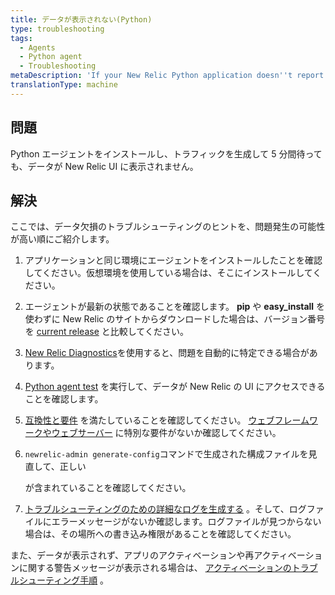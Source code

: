 ```yaml
---
title: データが表示されない(Python)
type: troubleshooting
tags:
  - Agents
  - Python agent
  - Troubleshooting
metaDescription: 'If your New Relic Python application doesn''t report data after a few minutes, try these troubleshooting steps.'
translationType: machine
---
```


## 問題

Python エージェントをインストールし、トラフィックを生成して 5 分間待っても、データが New Relic UI に表示されません。

## 解決

ここでは、データ欠損のトラブルシューティングのヒントを、問題発生の可能性が高い順にご紹介します。

1. アプリケーションと同じ環境にエージェントをインストールしたことを確認してください。仮想環境を使用している場合は、そこにインストールしてください。

2. エージェントが最新の状態であることを確認します。 **pip** や **easy_install** を使わずに New Relic のサイトからダウンロードした場合は、バージョン番号を [current release](https://download.newrelic.com/python_agent/release/) と比較してください。

3. [New Relic Diagnostics](/docs/agents/manage-apm-agents/troubleshooting/new-relic-diagnostics)を使用すると、問題を自動的に特定できる場合があります。

4. [Python agent test](/docs/python/testing-the-python-agent) を実行して、データが New Relic の UI にアクセスできることを確認します。

5. [互換性と要件](/docs/agents/python-agent/getting-started/compatibility-requirements-python-agent) を満たしていることを確認してください。 [ウェブフレームワークやウェブサーバー](/docs/agents/python-agent/hosting-mechanisms) に特別な要件がないか確認してください。

6. `newrelic-admin generate-config`コマンドで生成された構成ファイルを見直して、正しい

   <LicenseKey/>

   が含まれていることを確認してください。

7. [トラブルシューティングのための詳細なログを生成する](/docs/agents/python-agent/troubleshooting/generating-logs-troubleshooting) 。そして、ログファイルにエラーメッセージがないか確認します。ログファイルが見つからない場合は、その場所への書き込み権限があることを確認してください。

また、データが表示されず、アプリのアクティベーションや再アクティベーションに関する警告メッセージが表示される場合は、 [アクティベーションのトラブルシューティング手順](/docs/agents/python-agent/troubleshooting/activate-application-warning-python) 。